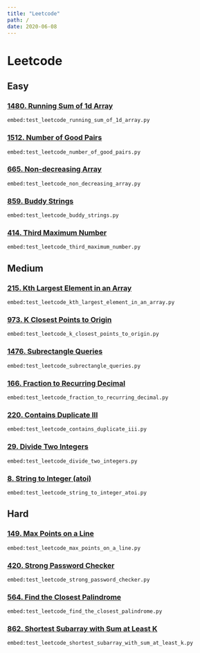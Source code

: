 ```yaml
---
title: "Leetcode"
path: /
date: 2020-06-08
---
```

<SEO title="Leetcode" />

# Leetcode


## Easy

<section>

### <a href="https://leetcode.com/problems/running-sum-of-1d-array/" target="_blank" rel="noopener noreferrer">1480. Running Sum of 1d Array</a>
<Solution title="leetcode_running_sum_of_1d_array" >

`embed:test_leetcode_running_sum_of_1d_array.py`

</Solution>

</section>

<section>

### <a href="https://leetcode.com/problems/number-of-good-pairs/" target="_blank" rel="noopener noreferrer">1512. Number of Good Pairs</a>
<Solution title="leetcode_number_of_good_pairs" >

`embed:test_leetcode_number_of_good_pairs.py`

</Solution>

</section>

<section>

### <a href="https://leetcode.com/problems/non-decreasing-array/" target="_blank" rel="noopener noreferrer">665. Non-decreasing Array</a>
<Solution title="leetcode_non_decreasing_array" >

`embed:test_leetcode_non_decreasing_array.py`

</Solution>

</section>

<section>

### <a href="https://leetcode.com/problems/buddy-strings/" target="_blank" rel="noopener noreferrer">859. Buddy Strings</a>
<Solution title="leetcode_buddy_strings" >

`embed:test_leetcode_buddy_strings.py`

</Solution>

</section>

<section>

### <a href="https://leetcode.com/problems/third-maximum-number/" target="_blank" rel="noopener noreferrer">414. Third Maximum Number</a>
<Solution title="leetcode_third_maximum_number" >

`embed:test_leetcode_third_maximum_number.py`

</Solution>

</section>

## Medium

<section>

### <a href="https://leetcode.com/problems/kth-largest-element-in-an-array/" target="_blank" rel="noopener noreferrer">215. Kth Largest Element in an Array</a>
<Solution title="leetcode_kth_largest_element_in_an_array" >

`embed:test_leetcode_kth_largest_element_in_an_array.py`

</Solution>

</section>

<section>

### <a href="https://leetcode.com/problems/k-closest-points-to-origin/" target="_blank" rel="noopener noreferrer">973. K Closest Points to Origin</a>
<Solution title="leetcode_k_closest_points_to_origin" >

`embed:test_leetcode_k_closest_points_to_origin.py`

</Solution>

</section>

<section>

### <a href="https://leetcode.com/problems/subrectangle-queries/" target="_blank" rel="noopener noreferrer">1476. Subrectangle Queries</a>
<Solution title="leetcode_subrectangle_queries" >

`embed:test_leetcode_subrectangle_queries.py`

</Solution>

</section>

<section>

### <a href="https://leetcode.com/problems/fraction-to-recurring-decimal/" target="_blank" rel="noopener noreferrer">166. Fraction to Recurring Decimal</a>
<Solution title="leetcode_fraction_to_recurring_decimal" >

`embed:test_leetcode_fraction_to_recurring_decimal.py`

</Solution>

</section>

<section>

### <a href="https://leetcode.com/problems/contains-duplicate-iii/" target="_blank" rel="noopener noreferrer">220. Contains Duplicate III</a>
<Solution title="leetcode_contains_duplicate_iii" >

`embed:test_leetcode_contains_duplicate_iii.py`

</Solution>

</section>

<section>

### <a href="https://leetcode.com/problems/divide-two-integers/" target="_blank" rel="noopener noreferrer">29. Divide Two Integers</a>
<Solution title="leetcode_divide_two_integers" >

`embed:test_leetcode_divide_two_integers.py`

</Solution>

</section>

<section>

### <a href="https://leetcode.com/problems/string-to-integer-atoi/" target="_blank" rel="noopener noreferrer">8. String to Integer (atoi)</a>
<Solution title="leetcode_string_to_integer_atoi" >

`embed:test_leetcode_string_to_integer_atoi.py`

</Solution>

</section>

## Hard

<section>

### <a href="https://leetcode.com/problems/max-points-on-a-line/" target="_blank" rel="noopener noreferrer">149. Max Points on a Line</a>
<Solution title="leetcode_max_points_on_a_line" >

`embed:test_leetcode_max_points_on_a_line.py`

</Solution>

</section>

<section>

### <a href="https://leetcode.com/problems/strong-password-checker/" target="_blank" rel="noopener noreferrer">420. Strong Password Checker</a>
<Solution title="leetcode_strong_password_checker" >

`embed:test_leetcode_strong_password_checker.py`

</Solution>

</section>

<section>

### <a href="https://leetcode.com/problems/find-the-closest-palindrome/" target="_blank" rel="noopener noreferrer">564. Find the Closest Palindrome</a>
<Solution title="leetcode_find_the_closest_palindrome" >

`embed:test_leetcode_find_the_closest_palindrome.py`

</Solution>

</section>

<section>

### <a href="https://leetcode.com/problems/shortest-subarray-with-sum-at-least-k/" target="_blank" rel="noopener noreferrer">862. Shortest Subarray with Sum at Least K</a>
<Solution title="leetcode_shortest_subarray_with_sum_at_least_k" >

`embed:test_leetcode_shortest_subarray_with_sum_at_least_k.py`

</Solution>

</section>
